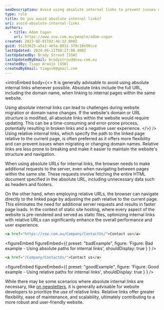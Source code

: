 ```yaml
---
seoDescription: Avoid using absolute internal links to prevent issues during website migration or domain name changes and ensure a seamless user experience.
type: rule
title: Do you avoid absolute internal links?
uri: avoid-absolute-internal-links
authors:
  - title: Adam Cogan
    url: https://www.ssw.com.au/people/adam-cogan
created: 2023-06-01T02:46:32.000Z
guid: 95153625-a5a1-4e5a-8831-378c18e50cce
lastUpdated: 2024-06-11T00:27:00.000Z
lastUpdatedBy: Brady Stroud [SSW]
lastUpdatedByEmail: bradystroud@ssw.com.au
createdBy: Tiago Araújo [SSW]
createdByEmail: tiagov8@gmail.com
---
```


<introEmbed
  body={<>
It is generally advisable to avoid using absolute internal links whenever possible. Absolute links include the full URL, including the domain name, when linking to internal pages within the same website.

Using absolute internal links can lead to challenges during website migration or domain name changes. If the website's domain or URL structure is modified, all absolute links within the website would require updating. This can be a time-consuming and error-prone process, potentially resulting in broken links and a negative user experience.
  </>}
/>
Using relative internal links, which specify the path to the linked page relative to the current page, is often preferred as it offers more flexibility and can prevent issues when migrating or changing domain names. Relative links are less prone to breaking and make it easier to maintain the website's structure and navigation.

When using absolute URLs for internal links, the browser needs to make additional requests to the server, even when navigating between pages within the same site. These requests involve fetching the entire HTML document specified in the absolute URL, including unnecessary data such as headers and footers.

On the other hand, when employing relative URLs, the browser can navigate directly to the linked page by adjusting the path relative to the current page. This eliminates the need for additional server requests and results in faster page loads. In the context of static site hosting, where every aspect of the website is pre-rendered and served as static files, optimizing internal links with relative URLs can significantly enhance the overall performance and user experience.

```html
<a href="https://ssw.com.au/Company/ContactUs/">Contact us</a>
```

<figureEmbed figureEmbed={{
  preset: "badExample",
  figure: 'Figure: Bad example - Using absolute paths for internal links',
  shouldDisplay: true
} } />


```html
<a href="/Company/ContactUs/">Contact us</a>
```

<figureEmbed figureEmbed={{
  preset: "goodExample",
  figure: 'Figure: Good example - Using relative paths for internal links',
  shouldDisplay: true
} } />


While there may be some scenarios where absolute internal links are necessary, like [on newsletters](/use-absolute-paths-on-newsletters), it is generally advisable for website developers to prioritize the use of relative links. Relative links offer greater flexibility, ease of maintenance, and scalability, ultimately contributing to a more robust and user-friendly website.
